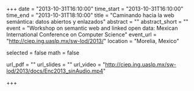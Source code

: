 +++
date = "2013-10-31T16:10:00"
time_start = "2013-10-31T16:10:00"
time_end = "2013-10-31T18:10:00"
title = "Caminando hacia la web semántica: datos abiertos y enlazados"
abstract = ""
abstract_short = ""
event = "Workshop on semantic web and linked open data: Mexican International Conference on Computer Science"
event_url = "http://ciep.ing.uaslp.mx/sw-lod/2013/"
location = "Morelia, Mexico"

selected = false
math = false

url_pdf = ""
url_slides = ""
url_video = "http://ciep.ing.uaslp.mx/sw-lod/2013/docs/Enc2013_sinAudio.mp4"

+++

